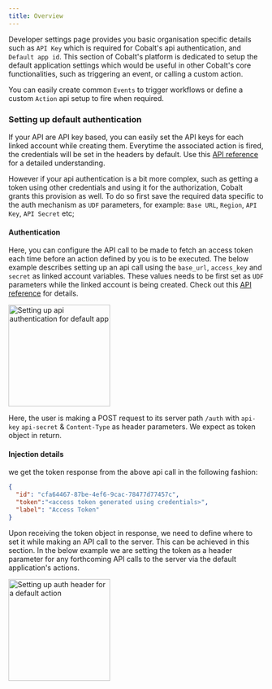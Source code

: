 ```yaml
---
title: Overview
---
```


Developer settings page provides you basic organisation specific details such as `API Key` which is required for Cobalt's api authentication, and `Default app id`.
This section of Cobalt's platform is dedicated to setup the default application settings which would be useful in other Cobalt's core functionalities, such as triggering an event, or
calling a custom action.

You can easily create common `Events` to trigger workflows or define a custom `Action` api setup to fire when required.

### Setting up default authentication
If your API are API key based, you can easily set the API keys for each linked account while creating them. Everytime the associated action is fired, the credentials will be set in the headers by default.
Use this [API reference](https://docs.gocobalt.io/api-reference/customer/upsert-a-linked-account) for a detailed understanding.

However if your api authentication is a bit more complex, such as getting a token using other credentials and using it for the authorization, Cobalt grants this provision as well. To do so first save the required
data specific to the auth mechanism as `UDF` parameters, for example: `Base URL`, `Region`, `API Key`, `API Secret` etc;

#### Authentication
Here, you can configure the API call to be made to fetch an access token each time before an action defined by you is to be executed. The below example describes
setting up an api call using the `base_url`,  `access_key` and `secret` as linked account variables. These values needs to be first set as `UDF` parameters while the
linked account is being created. Check out this [API reference](https://docs.gocobalt.io/api-reference/customer/upsert-a-linked-account) for details.

<img height="200" src="/images/Developer/developer-setting-auth.png" alt="Setting up api authentication for default app"/>

Here, the user is making a POST request to its server path `/auth` with `api-key` `api-secret` & `Content-Type` as header parameters. We expect as token object in return.

#### Injection details
we get the token response from the above api call in the following fashion:
```JSON
{
  "id": "cfa64467-87be-4ef6-9cac-78477d77457c",
  "token":"<access token generated using credentials>",
  "label": "Access Token"
}
```
Upon receiving the token object in response, we need to define where to set it while making an API call to the server. This can be achieved in this section. In the below
example we are setting the token as a header parameter for any forthcoming API calls to the server via the default application's actions.

<img height="200" src="/images/Developer/injection.png" alt="Setting up auth header for a default action"/>

